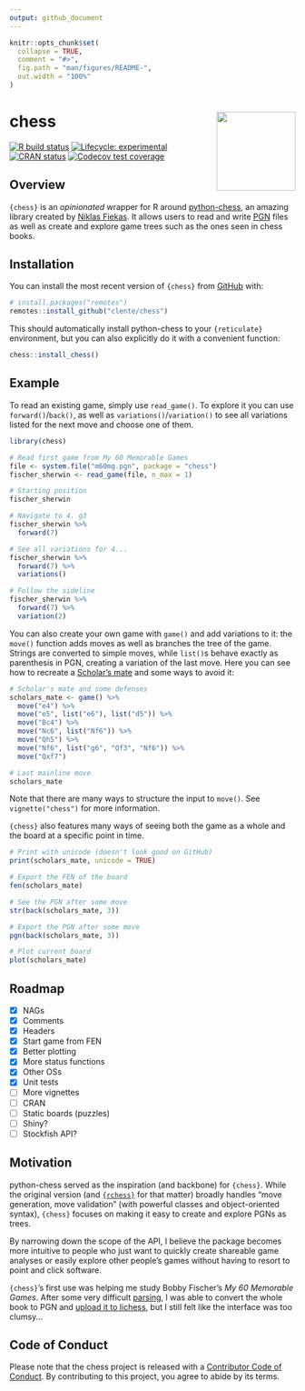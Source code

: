 ```yaml
---
output: github_document
---
```


<!-- README.md is generated from README.Rmd. Please edit that file -->

```r
knitr::opts_chunk$set(
  collapse = TRUE,
  comment = "#>",
  fig.path = "man/figures/README-",
  out.width = "100%"
)
```

# chess <a href='https://curso-r.com'><img src='man/figures/logo.png' align="right" height="139" /></a>

<!-- badges: start -->
[![R build status](https://github.com/clente/chess/workflows/R-CMD-check/badge.svg)](https://github.com/clente/chess/actions)
[![Lifecycle: experimental](https://img.shields.io/badge/lifecycle-experimental-orange.svg)](https://www.tidyverse.org/lifecycle/#experimental)
[![CRAN status](https://www.r-pkg.org/badges/version/chess)](https://CRAN.R-project.org/package=chess)
[![Codecov test coverage](https://codecov.io/gh/clente/chess/branch/master/graph/badge.svg)](https://codecov.io/gh/clente/chess?branch=master)
<!-- badges: end -->

## Overview

`{chess}` is an _opinionated_ wrapper for R around
[python-chess](https://github.com/niklasf/python-chess), an amazing library
created by [Niklas Fiekas](https://github.com/niklasf). It allows users to read
and write [PGN](https://en.wikipedia.org/wiki/Portable_Game_Notation) files as
well as create and explore game trees such as the ones seen in chess books.

## Installation

You can install the most recent version of `{chess}` from
[GitHub](https://github.com/clente/chess) with:

``` r
# install.packages("remotes")
remotes::install_github("clente/chess")
```

This should automatically install python-chess to your `{reticulate}`
environment, but you can also explicitly do it with a convenient function:

``` r
chess::install_chess()
```

## Example

To read an existing game, simply use `read_game()`. To explore it you can use
`forward()`/`back()`, as well as `variations()`/`variation()` to see all
variations listed for the next move and choose one of them.

```r
library(chess)

# Read first game from My 60 Memorable Games
file <- system.file("m60mg.pgn", package = "chess")
fischer_sherwin <- read_game(file, n_max = 1)

# Starting position
fischer_sherwin

# Navigate to 4. g3
fischer_sherwin %>%
  forward(7)

# See all variations for 4...
fischer_sherwin %>%
  forward(7) %>%
  variations()

# Follow the sideline
fischer_sherwin %>%
  forward(7) %>%
  variation(2)
```

You can also create your own game with `game()` and add variations to it: the
`move()` function adds moves as well as branches the tree of the game. Strings
are converted to simple moves, while `list()`s behave exactly as parenthesis in
PGN, creating a variation of the last move. Here you can see how to recreate a
[Scholar's mate](https://en.wikipedia.org/wiki/Scholar%27s_mate) and some ways
to avoid it:

```r
# Scholar's mate and some defenses
scholars_mate <- game() %>%
  move("e4") %>%
  move("e5", list("e6"), list("d5")) %>%
  move("Bc4") %>%
  move("Nc6", list("Nf6")) %>%
  move("Qh5") %>%
  move("Nf6", list("g6", "Qf3", "Nf6")) %>%
  move("Qxf7")

# Last mainline move
scholars_mate
```

Note that there are many ways to structure the input to `move()`. See
`vignette("chess")` for more information.

`{chess}` also features many ways of seeing both the game as a whole and the
board at a specific point in time.

```r
# Print with unicode (doesn't look good on GitHub)
print(scholars_mate, unicode = TRUE)

# Export the FEN of the board
fen(scholars_mate)

# See the PGN after some move
str(back(scholars_mate, 3))

# Export the PGN after some move
pgn(back(scholars_mate, 3))

# Plot current board
plot(scholars_mate)
```

## Roadmap

- [X] NAGs
- [X] Comments
- [X] Headers
- [X] Start game from FEN
- [X] Better plotting
- [X] More status functions
- [X] Other OSs
- [X] Unit tests
- [ ] More vignettes
- [ ] CRAN
- [ ] Static boards (puzzles)
- [ ] Shiny?
- [ ] Stockfish API?

## Motivation

python-chess served as the inspiration (and backbone) for `{chess}`. While the
original version (and [`{rchess}`](https://github.com/jbkunst/rchess) for that
matter) broadly handles "move generation, move validation" (with powerful
classes and object-oriented syntax), `{chess}` focuses on making it easy to
create and explore PGNs as trees.

By narrowing down the scope of the API, I believe the package becomes more
intuitive to people who just want to quickly create shareable game analyses or
easily explore other people's games without having to resort to point and click
software.

`{chess}`'s first use was helping me study Bobby Fischer's
_My 60 Memorable Games_. After some very difficult [parsing](data-raw/m60mg.R),
I was able to convert the whole book to PGN and
[upload it to lichess](https://lichess.org/study/4zOTO2ki), but I still felt
like the interface was too clumsy...

## Code of Conduct

Please note that the chess project is released with a
[Contributor Code of Conduct](https://contributor-covenant.org/version/2/0/CODE_OF_CONDUCT.html).
By contributing to this project, you agree to abide by its terms.
